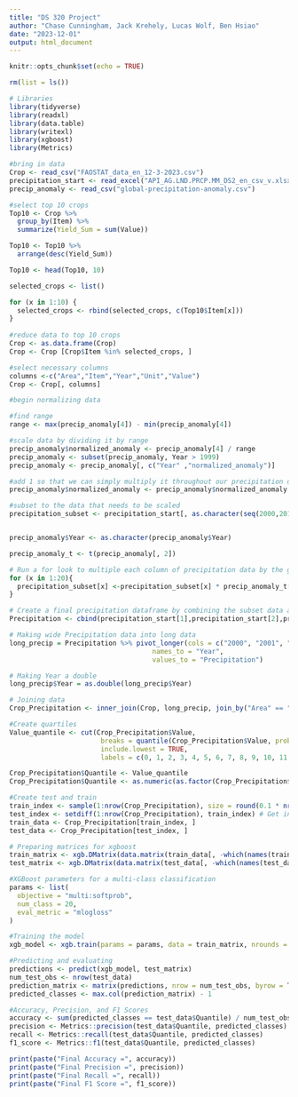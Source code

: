 ```yaml
---
title: "DS 320 Project"
author: "Chase Cunningham, Jack Krehely, Lucas Wolf, Ben Hsiao"
date: "2023-12-01"
output: html_document
---
```


```r
knitr::opts_chunk$set(echo = TRUE)
```

```r
rm(list = ls())

# Libraries
library(tidyverse)
library(readxl)
library(data.table)
library(writexl)
library(xgboost)
library(Metrics)
```

```r
#bring in data
Crop <- read_csv("FAOSTAT_data_en_12-3-2023.csv")
precipitation_start <- read_excel("API_AG.LND.PRCP.MM_DS2_en_csv_v.xlsx")
precip_anomaly <- read_csv("global-precipitation-anomaly.csv")
```


```r
#select top 10 crops
Top10 <- Crop %>% 
  group_by(Item) %>%
  summarize(Yield_Sum = sum(Value)) 

Top10 <- Top10 %>%
  arrange(desc(Yield_Sum)) 

Top10 <- head(Top10, 10)

selected_crops <- list()

for (x in 1:10) {
  selected_crops <- rbind(selected_crops, c(Top10$Item[x]))
}
  
#reduce data to top 10 crops
Crop <- as.data.frame(Crop)
Crop <- Crop [Crop$Item %in% selected_crops, ]

#select necessary columns
columns <-c("Area","Item","Year","Unit","Value")
Crop <- Crop[, columns]
```


```r
#begin normalizing data

#find range
range <- max(precip_anomaly[4]) - min(precip_anomaly[4])

#scale data by dividing it by range
precip_anomaly$normalized_anomaly <- precip_anomaly[4] / range
precip_anomaly <- subset(precip_anomaly, Year > 1999)
precip_anomaly <- precip_anomaly[, c("Year" ,"normalized_anomaly")]

#add 1 so that we can simply multiply it throughout our precipitation data
precip_anomaly$normalized_anomaly <- precip_anomaly$normalized_anomaly + 1

#subset to the data that needs to be scaled
precipitation_subset <- precipitation_start[, as.character(seq(2000,2019))]


precip_anomaly$Year <- as.character(precip_anomaly$Year)

precip_anomaly_t <- t(precip_anomaly[, 2])
```


```r
# Run a for look to multiple each column of precipitation data by the global anomaly for that year from 2001-2020
for (x in 1:20){
  precipitation_subset[x] <-precipitation_subset[x] * precip_anomaly_t[x]
}

# Create a final precipitation dataframe by combining the subset data after adjusting for the global anomaly and the precipitation information (country, indicator name, etc.)
Precipitation <- cbind(precipitation_start[1],precipitation_start[2],precipitation_start[3],precipitation_start[4],precipitation_subset,precipitation_start[25])
```


```r
# Making wide Precipitation data into long data
long_precip = Precipitation %>% pivot_longer(cols = c("2000", "2001", "2002", "2003", "2004", "2005", "2006", "2007", "2008", "2009", "2010", "2011", "2012", "2013", "2014", "2015", "2016", "2017", "2018", "2019", "2020"),
                                    names_to = "Year",
                                    values_to = "Precipitation")

# Making Year a double
long_precip$Year = as.double(long_precip$Year)
```


```r
# Joining data
Crop_Precipitation <- inner_join(Crop, long_precip, join_by("Area" == "Country Name", "Year" == "Year"))
```


```r
#Create quartiles
Value_quantile <- cut(Crop_Precipitation$Value, 
                       breaks = quantile(Crop_Precipitation$Value, probs = 0:20/20, na.rm = TRUE), 
                       include.lowest = TRUE, 
                       labels = c(0, 1, 2, 3, 4, 5, 6, 7, 8, 9, 10, 11, 12, 13, 14, 15, 16, 17, 18, 19))

Crop_Precipitation$Quantile <- Value_quantile
Crop_Precipitation$Quantile <- as.numeric(as.factor(Crop_Precipitation$Quantile)) -1

#Create test and train
train_index <- sample(1:nrow(Crop_Precipitation), size = round(0.1 * nrow(Crop_Precipitation)))
test_index <- setdiff(1:nrow(Crop_Precipitation), train_index) # Get indices for test set
train_data <- Crop_Precipitation[train_index, ]
test_data <- Crop_Precipitation[test_index, ]

# Preparing matrices for xgboost
train_matrix <- xgb.DMatrix(data.matrix(train_data[, -which(names(train_data) == "Quantile")]), label = as.numeric(train_data$Quantile))
test_matrix <- xgb.DMatrix(data.matrix(test_data[, -which(names(test_data) == "Quantile")]))

#XGBoost parameters for a multi-class classification
params <- list(
  objective = "multi:softprob",
  num_class = 20,
  eval_metric = "mlogloss"
)

#Training the model
xgb_model <- xgb.train(params = params, data = train_matrix, nrounds = 100)

#Predicting and evaluating
predictions <- predict(xgb_model, test_matrix)
num_test_obs <- nrow(test_data)
prediction_matrix <- matrix(predictions, nrow = num_test_obs, byrow = TRUE)
predicted_classes <- max.col(prediction_matrix) - 1

#Accuracy, Precision, and F1 Scores
accuracy <- sum(predicted_classes == test_data$Quantile) / num_test_obs
precision <- Metrics::precision(test_data$Quantile, predicted_classes)
recall <- Metrics::recall(test_data$Quantile, predicted_classes)
f1_score <- Metrics::f1(test_data$Quantile, predicted_classes)

print(paste("Final Accuracy =", accuracy))
print(paste("Final Precision =", precision))
print(paste("Final Recall =", recall))
print(paste("Final F1 Score =", f1_score))
```

